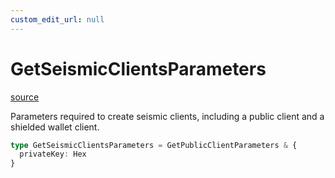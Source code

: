 ```yaml
---
custom_edit_url: null
---
```


# GetSeismicClientsParameters
<div className="doc-side">
<div className="doc-main-source">

[source](https://github.com/SeismicSystems/seismic-client/blob/9a8e456/packages/seismic-viem/src/client.ts#L160)

</div>
</div>

<div className="doc-subtitle">

Parameters required to create seismic clients, including a public client and a shielded wallet client.

</div>

```ts
type GetSeismicClientsParameters = GetPublicClientParameters & {
  privateKey: Hex
}
```